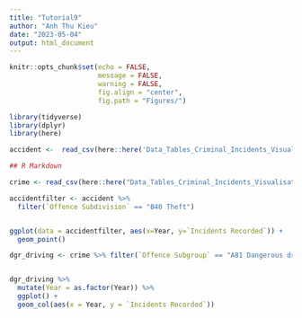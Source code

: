 ```yaml
---
title: "Tutorial9"
author: "Anh Thu Kieu"
date: "2023-05-04"
output: html_document
---
```



```r
knitr::opts_chunk$set(echo = FALSE,
                      message = FALSE,
                      warning = FALSE,
                      fig.align = "center",
                      fig.path = "Figures/")
```


```r
library(tidyverse)
library(dplyr)
library(here)
```

```r
accident <-  read_csv(here::here('Data_Tables_Criminal_Incidents_Visualisation_Year_Ending_December_2019 (2).csv'))

## R Markdown

```

```r
crime <- read_csv(here::here("Data_Tables_Criminal_Incidents_Visualisation_Year_Ending_December_2019 (2).csv"))

```

```r
accidentfilter <- accident %>%
  filter(`Offence Subdivision` == "B40 Theft")


ggplot(data = accidentfilter, aes(x=Year, y=`Incidents Recorded`)) +
  geom_point()

```

```r
dgr_driving <- crime %>% filter(`Offence Subgroup` == "A81 Dangerous driving") 


dgr_driving %>% 
  mutate(Year = as.factor(Year)) %>%
  ggplot() + 
  geom_col(aes(x = Year, y = `Incidents Recorded`))

```



